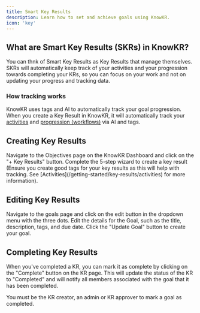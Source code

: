 ```yaml
---
title: Smart Key Results
description: Learn how to set and achieve goals using KnowKR.
icon: 'key'
---
```


## What are Smart Key Results (SKRs) in KnowKR?

You can thnk of Smart Key Results as Key Results that manage themselves. SKRs will automatically keep track of your activities and your progression towards completing your KRs,
so you can focus on your work and not on updating your progress and tracking data.

### How tracking works

KnowKR uses tags and AI to automatically track your goal progression. When you create a Key Result in KnowKR, it will automatically track your [activities](/getting-started/key-results/activities) and [progression (workflows)](/getting-started/key-results/workflows) via AI and tags.

## Creating Key Results

<Steps>
    <Step title="Navigate to the Goals page">
        Navigate to the Objectives page on the KnowKR Dashboard and click on the "+ Key Results" button.
    </Step>
    <Step title="Complete the wizard">
        Complete the 5-step wizard to create a key result (Ensure you create good tags for your key results as this will help with tracking. See [Activities](/getting-started/key-results/activities) for more information).
    </Step>
</Steps>



## Editing Key Results

<Steps>
    <Step title="Edit Page">
        Navigate to the goals page and click on the edit button in the dropdown menu with the three dots.
    </Step>
    <Step title="Edit the details">
        Edit the details for the Goal, such as the title, description, tags, and due date.
    </Step>
    <Step title="Create the Goal">
        Click the "Update Goal" button to create your goal.
    </Step>
</Steps>

## Completing Key Results

When you've completed a KR, you can mark it as complete by clicking on the "Complete" button on the KR page. This will update the status of the KR to "Completed" and will notify all members associated with the goal that it has been completed.

<Info>You must be the KR creator, an admin or KR approver to mark a goal as completed.</Info>